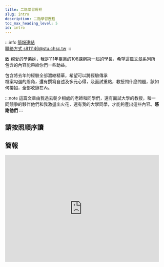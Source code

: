 ---
title: 二階學習歷程
slug: intro
description: 二階學習歷程
toc_max_heading_level: 5
id: intro
---  

:::info
[簡報連結](https://docs.google.com/presentation/d/1edUjSR5vt2WgPcIHQrdNpaFoY7yWazjcbrT-17yEIzw/edit?usp=sharing)  
[聯絡方式 s811146@stu.chsc.tw](mailto:s811146@stu.chsc.tw)
:::  

致 親愛的學弟妹，我是111年畢業的108課綱第一屆的學長，希望這篇文章系列所包含的內容能帶給你們一些助益。  

包含將去年的經驗全部濃縮精華，希望可以將經驗傳承  
檔案勾選的眉角，還有撰寫自述及多元心得，及面試重點，教授問什麼問題，該如何接招，全部收錄在內。

:::note
這篇文章由我過去朝夕相處的老師和同學們，還有面試大學的教授，和一同競爭的夥伴他們和我激盪出火花，還有我的大學同學，才能夠產出這些內容。**感謝他們**
:::


## 請按照順序讀


<DocCardList />


## 簡報  

<iframe src="https://docs.google.com/presentation/d/e/2PACX-1vQR7PWptUFfCrMbprDYErm3ojxG7sB8UP77_eLHsU8y3lsMNF7K6bDsS8R59jXnQ96aLQscSWS7Tu52/embed?start=false&loop=false&delayms=5000" frameborder="0" width="100%" height="350px" allowfullscreen="true" mozallowfullscreen="true" webkitallowfullscreen="true"></iframe>  
  
<p> </p>  
  


